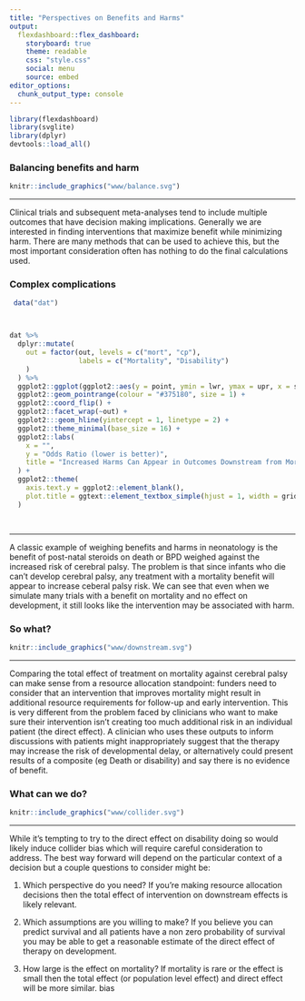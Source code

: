 ```yaml
---
title: "Perspectives on Benefits and Harms"
output: 
  flexdashboard::flex_dashboard:
    storyboard: true
    theme: readable
    css: "style.css"
    social: menu
    source: embed
editor_options: 
  chunk_output_type: console
---
```


```r
library(flexdashboard)
library(svglite)
library(dplyr)
devtools::load_all()
```

### Balancing benefits and harm

```r
knitr::include_graphics("www/balance.svg")
```

------------------------------------------------------------------------

Clinical trials and subsequent meta-analyses tend to include multiple outcomes
that have decision making implications. Generally we are interested in finding
interventions that maximize benefit while minimizing harm. There are many
methods that can be used to achieve this, but the most important consideration
often has nothing to do the final calculations used.

### Complex complications

```r

 data("dat")



dat %>%
  dplyr::mutate(
    out = factor(out, levels = c("mort", "cp"), 
                 labels = c("Mortality", "Disability")
    )
  ) %>%
  ggplot2::ggplot(ggplot2::aes(y = point, ymin = lwr, ymax = upr, x = study)) +
  ggplot2::geom_pointrange(colour = "#375180", size = 1) +
  ggplot2::coord_flip() +
  ggplot2::facet_wrap(~out) +
  ggplot2:::geom_hline(yintercept = 1, linetype = 2) +
  ggplot2::theme_minimal(base_size = 16) +
  ggplot2::labs(
    x = "",
    y = "Odds Ratio (lower is better)",
    title = "Increased Harms Can Appear in Outcomes Downstream from Mortality Even If They Don't Exist at the Patient Level"
  ) +
  ggplot2::theme(
    axis.text.y = ggplot2::element_blank(),
    plot.title = ggtext::element_textbox_simple(hjust = 1, width = grid::unit(1, "npc"), height = grid::unit(0.2, "npc"))
  ) 

  
```

------------------------------------------------------------------------

A classic example of weighing benefits and harms in neonatology is the benefit
of post-natal steroids on death or BPD weighed against the increased risk of
cerebral palsy. The problem is that since infants who die can't develop cerebral
palsy, any treatment with a mortality benefit will appear to increase ceberal palsy risk. We can see that even when we simulate many trials with a benefit on mortality and no effect on
development, it still looks like the intervention may be associated with harm. 

### So what?

```r
knitr::include_graphics("www/downstream.svg")
```

------------------------------------------------------------------------

Comparing the total effect of treatment on mortality against cerebral palsy can make sense from a resource allocation standpoint: funders need to consider that an intervention that improves mortality might result in additional resource requirements for follow-up and early intervention. This is very different from
the problem faced by clinicians who want to make sure their intervention isn't
creating too much additional risk in an individual patient (the direct effect). A clinician who uses
these outputs to inform discussions with patients might inappropriately suggest
that the therapy may increase the risk of developmental delay, or alternatively
could present results of a composite (eg Death or disability) and say there is
no evidence of benefit.

### What can we do?

```r
knitr::include_graphics("www/collider.svg")
```

--- 
While it's tempting to try to the direct effect on disability doing
so would likely induce collider bias which will require careful consideration to address. The best way forward will depend on the particular context of a decision but a couple questions to consider might be:

1. Which perspective do you need? If you're making resource allocation decisions
then the total effect of intervention on downstream effects is likely relevant.

1. Which assumptions are you willing to make? If
you believe you can predict survival and all patients have a non zero probability of survival you may be able to get a reasonable estimate
of the direct effect of therapy on development.

1. How large is the effect on mortality? If mortality is rare or the effect is small then the total effect (or population level effect) and direct effect will be more
similar.
bias 
